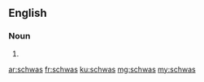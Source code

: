==English==

===Noun===
{{head|en|plural}}

# {{plural of|schwa|lang=en|nocat=1}}

[[ar:schwas]]
[[fr:schwas]]
[[ku:schwas]]
[[mg:schwas]]
[[my:schwas]]